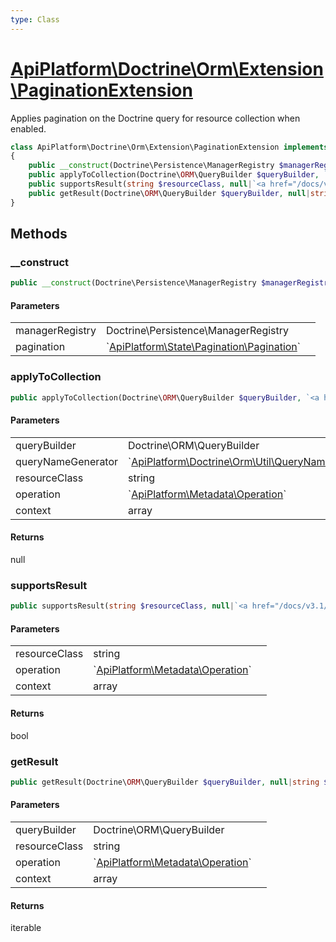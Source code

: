 ```yaml
---
type: Class
---
```


# [ApiPlatform\Doctrine\Orm\Extension\PaginationExtension](/docs/v3.1/reference/Doctrine/Orm/Extension/PaginationExtension)

Applies pagination on the Doctrine query for resource collection when enabled.


```php
class ApiPlatform\Doctrine\Orm\Extension\PaginationExtension implements `<a href="/docs/v3.1/reference/Doctrine/Orm/Extension/QueryResultCollectionExtensionInterface">ApiPlatform\Doctrine\Orm\Extension\QueryResultCollectionExtensionInterface</a>`, `<a href="/docs/v3.1/reference/Doctrine/Orm/Extension/QueryCollectionExtensionInterface">ApiPlatform\Doctrine\Orm\Extension\QueryCollectionExtensionInterface</a>`
{
    public __construct(Doctrine\Persistence\ManagerRegistry $managerRegistry, null|`<a href="/docs/v3.1/reference/State/Pagination/Pagination">ApiPlatform\State\Pagination\Pagination</a>` $pagination)
    public applyToCollection(Doctrine\ORM\QueryBuilder $queryBuilder, `<a href="/docs/v3.1/reference/Doctrine/Orm/Util/QueryNameGeneratorInterface">ApiPlatform\Doctrine\Orm\Util\QueryNameGeneratorInterface</a>` $queryNameGenerator, string $resourceClass, null|`<a href="/docs/v3.1/reference/Metadata/Operation">ApiPlatform\Metadata\Operation</a>` $operation, array $context): null
    public supportsResult(string $resourceClass, null|`<a href="/docs/v3.1/reference/Metadata/Operation">ApiPlatform\Metadata\Operation</a>` $operation, array $context): bool
    public getResult(Doctrine\ORM\QueryBuilder $queryBuilder, null|string $resourceClass, null|`<a href="/docs/v3.1/reference/Metadata/Operation">ApiPlatform\Metadata\Operation</a>` $operation, array $context): iterable
}
```
## Methods

### __construct



```php
public __construct(Doctrine\Persistence\ManagerRegistry $managerRegistry, null|`<a href="/docs/v3.1/reference/State/Pagination/Pagination">ApiPlatform\State\Pagination\Pagination</a>` $pagination)
```

#### Parameters

<table><tbody>
<tr><td>managerRegistry</td><td>Doctrine\Persistence\ManagerRegistry</td><td></td></tr><tr><td>pagination</td><td>`<a href="/docs/v3.1/reference/State/Pagination/Pagination">ApiPlatform\State\Pagination\Pagination</a>`</td><td></td></tr>
</tbody>
</table>

### applyToCollection



```php
public applyToCollection(Doctrine\ORM\QueryBuilder $queryBuilder, `<a href="/docs/v3.1/reference/Doctrine/Orm/Util/QueryNameGeneratorInterface">ApiPlatform\Doctrine\Orm\Util\QueryNameGeneratorInterface</a>` $queryNameGenerator, string $resourceClass, null|`<a href="/docs/v3.1/reference/Metadata/Operation">ApiPlatform\Metadata\Operation</a>` $operation, array $context): null
```

#### Parameters

<table><tbody>
<tr><td>queryBuilder</td><td>Doctrine\ORM\QueryBuilder</td><td></td></tr><tr><td>queryNameGenerator</td><td>`<a href="/docs/v3.1/reference/Doctrine/Orm/Util/QueryNameGeneratorInterface">ApiPlatform\Doctrine\Orm\Util\QueryNameGeneratorInterface</a>`</td><td></td></tr><tr><td>resourceClass</td><td>string</td><td></td></tr><tr><td>operation</td><td>`<a href="/docs/v3.1/reference/Metadata/Operation">ApiPlatform\Metadata\Operation</a>`</td><td></td></tr><tr><td>context</td><td>array</td><td></td></tr>
</tbody>
</table>

#### Returns

null

### supportsResult



```php
public supportsResult(string $resourceClass, null|`<a href="/docs/v3.1/reference/Metadata/Operation">ApiPlatform\Metadata\Operation</a>` $operation, array $context): bool
```

#### Parameters

<table><tbody>
<tr><td>resourceClass</td><td>string</td><td></td></tr><tr><td>operation</td><td>`<a href="/docs/v3.1/reference/Metadata/Operation">ApiPlatform\Metadata\Operation</a>`</td><td></td></tr><tr><td>context</td><td>array</td><td></td></tr>
</tbody>
</table>

#### Returns

bool

### getResult



```php
public getResult(Doctrine\ORM\QueryBuilder $queryBuilder, null|string $resourceClass, null|`<a href="/docs/v3.1/reference/Metadata/Operation">ApiPlatform\Metadata\Operation</a>` $operation, array $context): iterable
```

#### Parameters

<table><tbody>
<tr><td>queryBuilder</td><td>Doctrine\ORM\QueryBuilder</td><td></td></tr><tr><td>resourceClass</td><td>string</td><td></td></tr><tr><td>operation</td><td>`<a href="/docs/v3.1/reference/Metadata/Operation">ApiPlatform\Metadata\Operation</a>`</td><td></td></tr><tr><td>context</td><td>array</td><td></td></tr>
</tbody>
</table>

#### Returns

iterable
